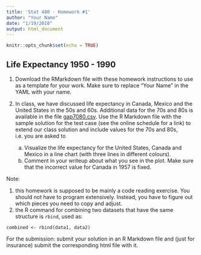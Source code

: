 ```yaml
---
title: 'Stat 480 - Homework #1'
author: "Your Name"
date: "1/19/2018"
output: html_document
---
```


```r
knitr::opts_chunk$set(echo = TRUE)
```

## Life Expectancy 1950 - 1990

1. Download the RMarkdown file with these homework instructions to use as a template for your work. Make sure to replace "Your Name" in the YAML with your name.

2. In class, we have discussed life expectancy in Canada, Mexico and the United States in the 50s and 60s. Additional data for the 70s and 80s is available in the file <a href="">gap7080.csv</a>. Use the R Markdown file with the sample solution for the test case (see the online schedule for a link) to extend our class solution and include values for the 70s and 80s, i.e. you are asked to
    a. Visualize the life expectancy for the United States, Canada and Mexico in a line chart (with three lines in different colours).
    b. Comment in your writeup about what you see in the plot. Make sure that the incorrect value for Canada in 1957 is fixed.

Note: 

1. this homework is supposed to be mainly a code reading exercise. You should not have to program extensively. Instead, you have to figure out which pieces you need to copy and adjust. 
2. the R command for combining two datasets that have the same structure is `rbind`, used as:

```
combined <- rbind(data1, data2)
```

For the submission: submit your solution in an R Markdown file and (just for insurance) submit the corresponding html file with it. 
